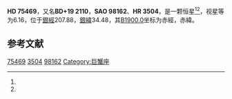 {{Starbox begin
| name = HD 75469
}}
{{Starbox observe
| epoch = [[J2000.0|J2000.0]]
| constell = {{星座名待查}}<ref name=SIMBAD>{{cite web
 | url=http://simbad.u-strasbg.fr/simbad/sim-id?Ident=HR+3504
 | title =Pulsating variable Star
 | publisher=Centre de Données astronomiques de Strasbourg
 | work=SIMBAD
 | accessdate=2012-07-13}}</ref><ref name=DATA>{{cite web
 | url=http://vizier.u-strasbg.fr/viz-bin/VizieR-5?-out.add=.&-source=5050&-corr=PK=HR&-out.max=9999&HR=3504
 | title=VizieR Detailed Page
 | accessdate=2012-07-13
 | archive-date=2016-03-04
 | archive-url=https://web.archive.org/web/20160304232044/http://vizier.u-strasbg.fr/viz-bin/VizieR-5?-out.add=.&-source=5050&-corr=PK=HR&-out.max=9999&HR=3504
 | dead-url=no
 }}</ref>
| 星官 = 
| ra = {{RA|8|50|45.1}}<ref name=SIMBAD /><ref name=DATA />
| dec = {{DEC|+18|49|56}}<ref name=SIMBAD /><ref name=DATA />
| appmag_v = 6.16<ref name=SIMBAD /><ref name=DATA />
}}
{{Starbox character
| class = A2V s<ref name=SIMBAD /><ref name=DATA />
| b-v = -0.01<ref name=SIMBAD /><ref name=DATA />
| u-b = 0<ref name=SIMBAD /><ref name=DATA />
| r-i = <ref name=SIMBAD /><ref name=DATA />
| variable = 
}}
{{Starbox astrometry
| radial_v = 0
| prop_mo_ra = 19
| parallax = 
| p_error = 
}}
{{Starbox catalog
| names =BD+19 2110，[[SAO星表|SAO]] 98162，[[HD星表|HD]] 75469，[[HR星表|HR]] 3504}}
{{Starbox reference |Simbad=HR+3504}}
{{Starbox end}}

'''HD 75469'''，又名'''BD+19 2110'''，'''SAO 98162'''、'''HR 3504'''，是一颗恒星<ref name=SIMBAD /><ref name=DATA />，视星等为6.16，位于[[銀道座標系|銀經]]207.88，[[銀道座標系|銀緯]]34.48，其[[B1900.0|B1900.0]]坐标为赤經{{RA|8|45|3.6}}，赤緯{{DEC|+19|34.48|19}}。

== 参考文献 ==
{{reflist}}

{{star-stub}}

[[Category:HD和HDE天體|75469]]
[[Category:HR天體|3504]]
[[Category:SAO天體|98162]]
[[Category:巨蟹座|Category:巨蟹座]]